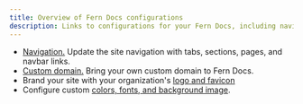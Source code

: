 ```yaml
---
title: Overview of Fern Docs configurations
description: Links to configurations for your Fern Docs, including navigation, custom domain, colors, fonts, logo, favicon, and background image.
---
```


- [Navigation.](/learn/docs/config/navigation) Update the site navigation with tabs, sections, pages, and navbar links.
- [Custom domain.](/learn/docs/config/branding/custom-domain) Bring your own custom domain to Fern Docs.
- Brand your site with your organization's [logo and favicon](/learn/docs/config/branding/logo-and-favicon)
- Configure custom [colors, fonts, and background image](/learn/docs/config/branding/colors-fonts-background-image).
